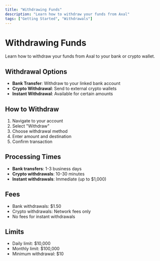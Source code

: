 ```yaml
---
title: "Withdrawing Funds"
description: "Learn how to withdraw your funds from Axal"
tags: ["Getting Started", "Withdrawals"]
---
```


# Withdrawing Funds

Learn how to withdraw your funds from Axal to your bank or crypto wallet.

## Withdrawal Options

- **Bank Transfer**: Withdraw to your linked bank account
- **Crypto Withdrawal**: Send to external crypto wallets
- **Instant Withdrawal**: Available for certain amounts

## How to Withdraw

1. Navigate to your account
2. Select "Withdraw"
3. Choose withdrawal method
4. Enter amount and destination
5. Confirm transaction

## Processing Times

- **Bank transfers**: 1-3 business days
- **Crypto withdrawals**: 10-30 minutes
- **Instant withdrawals**: Immediate (up to $1,000)

## Fees

- Bank withdrawals: $1.50
- Crypto withdrawals: Network fees only
- No fees for instant withdrawals

## Limits

- Daily limit: $10,000
- Monthly limit: $100,000
- Minimum withdrawal: $10
